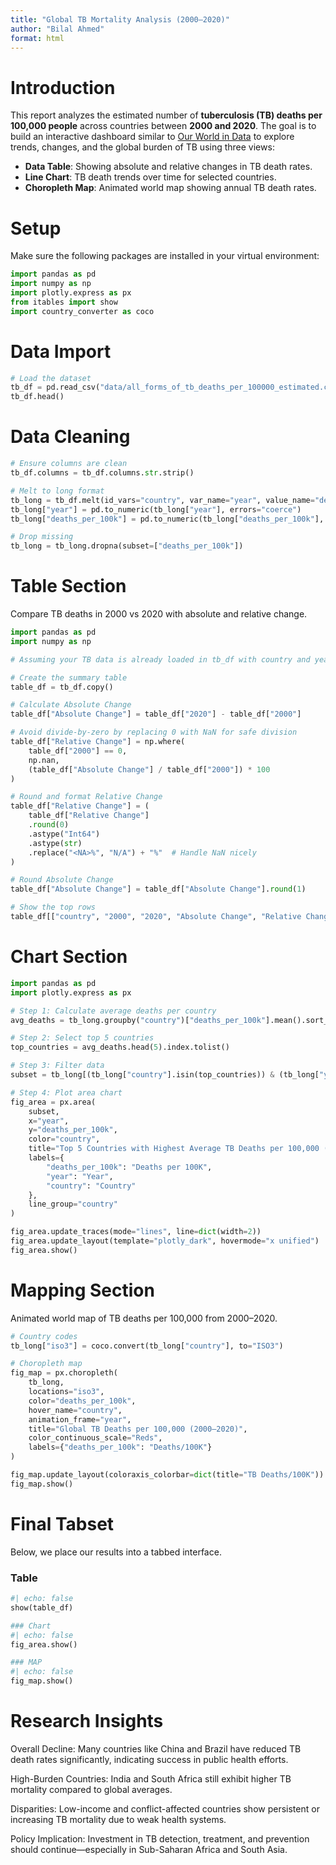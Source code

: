 ```yaml
---
title: "Global TB Mortality Analysis (2000–2020)"
author: "Bilal Ahmed"
format: html
---
```


# Introduction

This report analyzes the estimated number of **tuberculosis (TB) deaths per 100,000 people** across countries between **2000 and 2020**. The goal is to build an interactive dashboard similar to [Our World in Data](https://ourworldindata.org/) to explore trends, changes, and the global burden of TB using three views:

- **Data Table**: Showing absolute and relative changes in TB death rates.
- **Line Chart**: TB death trends over time for selected countries.
- **Choropleth Map**: Animated world map showing annual TB death rates.

# Setup

Make sure the following packages are installed in your virtual environment:

```python
import pandas as pd
import numpy as np
import plotly.express as px
from itables import show
import country_converter as coco
```

# Data Import
```python
# Load the dataset
tb_df = pd.read_csv("data/all_forms_of_tb_deaths_per_100000_estimated.csv")
tb_df.head()
```
# Data Cleaning
```python
# Ensure columns are clean
tb_df.columns = tb_df.columns.str.strip()

# Melt to long format
tb_long = tb_df.melt(id_vars="country", var_name="year", value_name="deaths_per_100k")
tb_long["year"] = pd.to_numeric(tb_long["year"], errors="coerce")
tb_long["deaths_per_100k"] = pd.to_numeric(tb_long["deaths_per_100k"], errors="coerce")

# Drop missing
tb_long = tb_long.dropna(subset=["deaths_per_100k"])
```
# Table Section
Compare TB deaths in 2000 vs 2020 with absolute and relative change.
```python
import pandas as pd
import numpy as np

# Assuming your TB data is already loaded in tb_df with country and years from 2000 to 2020

# Create the summary table
table_df = tb_df.copy()

# Calculate Absolute Change
table_df["Absolute Change"] = table_df["2020"] - table_df["2000"]

# Avoid divide-by-zero by replacing 0 with NaN for safe division
table_df["Relative Change"] = np.where(
    table_df["2000"] == 0,
    np.nan,
    (table_df["Absolute Change"] / table_df["2000"]) * 100
)

# Round and format Relative Change
table_df["Relative Change"] = (
    table_df["Relative Change"]
    .round(0)
    .astype("Int64")
    .astype(str)
    .replace("<NA>%", "N/A") + "%"  # Handle NaN nicely
)

# Round Absolute Change
table_df["Absolute Change"] = table_df["Absolute Change"].round(1)

# Show the top rows
table_df[["country", "2000", "2020", "Absolute Change", "Relative Change"]].head()
```

# Chart Section
```python
import pandas as pd
import plotly.express as px

# Step 1: Calculate average deaths per country
avg_deaths = tb_long.groupby("country")["deaths_per_100k"].mean().sort_values(ascending=False)

# Step 2: Select top 5 countries
top_countries = avg_deaths.head(5).index.tolist()

# Step 3: Filter data
subset = tb_long[(tb_long["country"].isin(top_countries)) & (tb_long["year"].between(2000, 2020))]

# Step 4: Plot area chart
fig_area = px.area(
    subset,
    x="year",
    y="deaths_per_100k",
    color="country",
    title="Top 5 Countries with Highest Average TB Deaths per 100,000 (2000–2020)",
    labels={
        "deaths_per_100k": "Deaths per 100K",
        "year": "Year",
        "country": "Country"
    },
    line_group="country"
)

fig_area.update_traces(mode="lines", line=dict(width=2))
fig_area.update_layout(template="plotly_dark", hovermode="x unified")
fig_area.show()
```
# Mapping Section
Animated world map of TB deaths per 100,000 from 2000–2020.
```python
# Country codes
tb_long["iso3"] = coco.convert(tb_long["country"], to="ISO3")

# Choropleth map
fig_map = px.choropleth(
    tb_long,
    locations="iso3",
    color="deaths_per_100k",
    hover_name="country",
    animation_frame="year",
    title="Global TB Deaths per 100,000 (2000–2020)",
    color_continuous_scale="Reds",
    labels={"deaths_per_100k": "Deaths/100K"}
)

fig_map.update_layout(coloraxis_colorbar=dict(title="TB Deaths/100K"))
fig_map.show()
```

# Final Tabset

Below, we place our results into a tabbed interface.

::: {.panel-tabset}

### Table

```python
#| echo: false
show(table_df)

### Chart
#| echo: false
fig_area.show()

### MAP
#| echo: false
fig_map.show()
```

# Research Insights
Overall Decline: Many countries like China and Brazil have reduced TB death rates significantly, indicating success in public health efforts.

High-Burden Countries: India and South Africa still exhibit higher TB mortality compared to global averages.

Disparities: Low-income and conflict-affected countries show persistent or increasing TB mortality due to weak health systems.

Policy Implication: Investment in TB detection, treatment, and prevention should continue—especially in Sub-Saharan Africa and South Asia.
:::